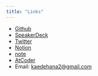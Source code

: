 ```yaml
---
title: "Links"
---
```


- [Github](https://github.com/Hanazawa-Kaede)
- [SpeakerDeck](https://speakerdeck.com/kaede_econ03)
- [Twitter](https://twitter.com/kaede_econ)
- [Notion](https://chief-dollar-d6d.notion.site/549dd0c9b27d4864a79be149c8634e06?v=07968781e3f14accb2f28854a2add7e9&pvs=4)
- [note](https://note.com/k04_03/)
- [AtCoder](https://atcoder.jp/users/kaede_econ)
- Email: [kaedehana2@gmail.com](<mailto:kaedehana2@gmail.com>)
